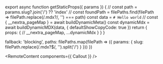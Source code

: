 

export async function getStaticProps({ params }) {
  // const path = params.slug?.join('/') ?? 'index'
  // const foundPath = filePaths.find(filePath => filePath.replace(/\.mdx?/, '') === path)
  const data = `# Hello world`
  // const { __nextra_pageMap } =  await buildDynamicMeta()
  const dynamicMdx = await buildDynamicMDX(data, { defaultShowCopyCode: true })
  return {
    props: {
      // __nextra_pageMap,
      ...dynamicMdx
    }
  }
}
 
  fallback: 'blocking',
  paths: filePaths.map(filePath => ({
    params: { slug: filePath.replace(/\.mdx?$/, '').split('/') }
  }))
})
 
<RemoteContent components={{ Callout }} />
